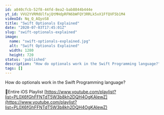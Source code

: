 ```yaml
---
id: a840cfcb-52f8-44fd-8ea2-bab8844b444e
yt_id: VVU2YVRMdUlfajQtMHdpRFN6bWFQY3RRLk5xX1FfQVF5b1M4
videoId: Nq_Q_AQyoS8
title: "Swift Optionals Explained"
date: "2020-07-03T17:45:01Z"
slug: "swift-optionals-explained"
image: 
  name: "swift-optionals-explained.jpg"
  alt: "Swift Optionals Explained"
  width: 1280
  height: 720
status: 'published'
description: "How do optionals work in the Swift Programming language?"
tags: []
---
```


How do optionals work in the Swift Programming language?

🔗Entire iOS Playlist 
[https://www.youtube.com/playlist?list=PL0X6fGhFFNTdT5W3b8kh2DQH4OgKAIewZ](https://www.youtube.com/playlist?list=PL0X6fGhFFNTdT5W3b8kh2DQH4OgKAIewZ)


